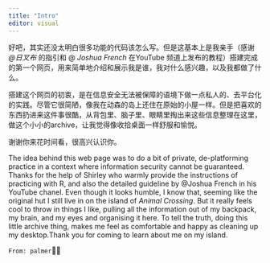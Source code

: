 ```yaml
---
title: "Intro"
editor: visual
---
```


好吧，其实还没太明白很多功能的代码该怎么写。但是这基本上是我亲手（感谢 *\@日叉布* 的指引和 @ *Joshua French* 在YouTube 频道上发布的教程）搭建完成的第一个网页，用来简单地介绍和展示我是谁，我对什么感兴趣，以及我都做了什么。

搭建这个网页的初衷，是在信息安全无法被保障的语境下做一点私人的、去平台化的实践。尽管它很简陋，像我在动森的岛上还住在原始的小屋一样。但是把喜欢的东西扔进来这件事很酷，从背包里、脑子里、眼睛里掏出来这些信息整理在这里，做这个小小的archive，让我觉得像收拾桌面一样舒服和愉悦。

谢谢你来花时间看，很高兴认识你。

The idea behind this web page was to do a bit of private, de-platforming practice in a context where information security cannot be guaranteed. Thanks for the help of Shirley who warmly provide the instructions of practicing with R, and also the detailed guideline by \@Joshua French in his YouTube chanel. Even though it looks humble, I know that, seeming like the original hut I still live in on the island of *Animal Crossing*. But it really feels cool to throw in things I like, pulling all the information out of my backpack, my brain, and my eyes and organising it here. To tell the truth, doing this little archive thing, makes me feel as comfortable and happy as cleaning up my desktop.Thank you for coming to learn about me on my island.

`From: palmer`🚶‍♂️
